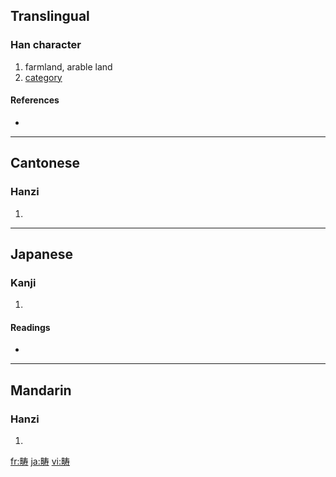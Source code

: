 {{see|疇}}
==Translingual==

===Han character===
{{Han char|rn=102|rad=田|as=07|sn=12|four=|canj=田手大戈 (WQKI)}}

# farmland, arable land
# [[category]]

====References====
* {{Han ref|kx=0764.041|hdz=42542.090|uh=7574|ud=30068}}

----

==Cantonese==

===Hanzi===
{{yue-hanzi|jyut=|y=chau4}}

# {{defn|Cantonese}}

----

==Japanese==

===Kanji===
{{ja-kanji|grade=|rs=田07}}

# {{defn|Japanese}}

====Readings====
* {{ja-readings|on=[[ちゅう]] (chū)|kun=[[うね]] (une), [[たぐい]] (tagui), [[はたけ]] (hatake)|nanori=}}

----

==Mandarin==

===Hanzi===
{{cmn-hanzi|tra=疇|pin=[[chóu]] ([[chou2]])|wg=ch'ou<sup>2</sup>}}

# {{defn|Mandarin}}

[[fr:畴]]
[[ja:畴]]
[[vi:畴]]
